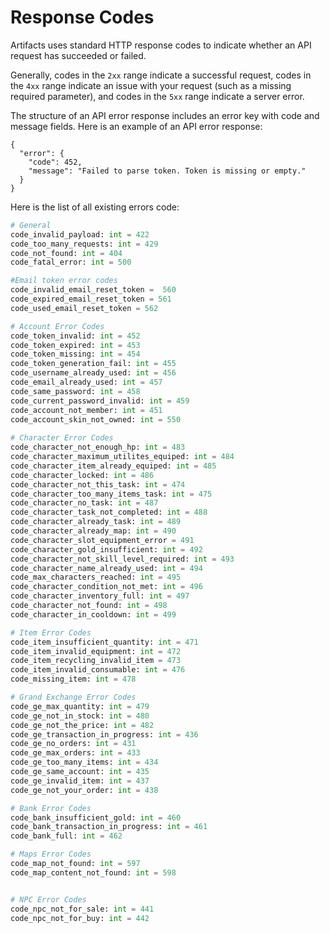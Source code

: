 # Response Codes
Artifacts uses standard HTTP response codes to indicate whether an API request has succeeded or failed.
 
Generally, codes in the `2xx` range indicate a successful request, codes in the `4xx` range indicate  an issue with your request (such as a missing required parameter), and codes in the `5xx` range indicate a server error.

The structure of an API error response includes an error key with code and message fields. Here is an example of an API error response:

```http filename="Response example"
{
  "error": {
    "code": 452,
    "message": "Failed to parse token. Token is missing or empty."
  }
}
```

Here is the list of all existing errors code:

```python filename="Errors code" copy
# General
code_invalid_payload: int = 422
code_too_many_requests: int = 429
code_not_found: int = 404
code_fatal_error: int = 500

#Email token error codes
code_invalid_email_reset_token =  560
code_expired_email_reset_token = 561
code_used_email_reset_token = 562

# Account Error Codes
code_token_invalid: int = 452
code_token_expired: int = 453
code_token_missing: int = 454
code_token_generation_fail: int = 455
code_username_already_used: int = 456
code_email_already_used: int = 457
code_same_password: int = 458
code_current_password_invalid: int = 459
code_account_not_member: int = 451
code_account_skin_not_owned: int = 550
 
# Character Error Codes
code_character_not_enough_hp: int = 483
code_character_maximum_utilites_equiped: int = 484
code_character_item_already_equiped: int = 485
code_character_locked: int = 486
code_character_not_this_task: int = 474
code_character_too_many_items_task: int = 475
code_character_no_task: int = 487
code_character_task_not_completed: int = 488
code_character_already_task: int = 489
code_character_already_map: int = 490
code_character_slot_equipment_error = 491
code_character_gold_insufficient: int = 492
code_character_not_skill_level_required: int = 493
code_character_name_already_used: int = 494
code_max_characters_reached: int = 495
code_character_condition_not_met: int = 496
code_character_inventory_full: int = 497
code_character_not_found: int = 498
code_character_in_cooldown: int = 499

# Item Error Codes
code_item_insufficient_quantity: int = 471
code_item_invalid_equipment: int = 472
code_item_recycling_invalid_item = 473
code_item_invalid_consumable: int = 476
code_missing_item: int = 478

# Grand Exchange Error Codes
code_ge_max_quantity: int = 479
code_ge_not_in_stock: int = 480
code_ge_not_the_price: int = 482
code_ge_transaction_in_progress: int = 436
code_ge_no_orders: int = 431
code_ge_max_orders: int = 433
code_ge_too_many_items: int = 434
code_ge_same_account: int = 435
code_ge_invalid_item: int = 437
code_ge_not_your_order: int = 438

# Bank Error Codes
code_bank_insufficient_gold: int = 460
code_bank_transaction_in_progress: int = 461
code_bank_full: int = 462

# Maps Error Codes
code_map_not_found: int = 597
code_map_content_not_found: int = 598


# NPC Error Codes
code_npc_not_for_sale: int = 441
code_npc_not_for_buy: int = 442